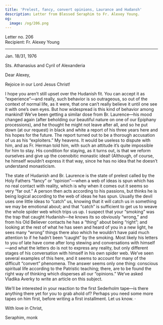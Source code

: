 ```yaml
---
title: 'Prelest, fancy, convert opinions, Laurance and Hudansh'
description: Letter from Blessed Seraphim to Fr. Alexey Young.
og:
  image: /og/206.png
---
```


<div style={{textAlign:'right', fontFamily:'monospace'}}>Letter no. 206</div>
<div style={{textAlign:'left', fontFamily:'monospace'}}>Recipient: Fr. Alexey Young</div>

---

Jan. 18/31, 1976

Sts. Athanasius and Cyril of Alexanderia

Dear Alexey,

Rejoice in our Lord Jesus Christ!

I hope you aren’t still upset over the Hudanish fit. You can accept it as “experience”—and really, such behavior is so outrageous, so out of the context of normal life, as it were, that one can’t really believe it until one see it with one’s own eyes. But how widespread is this kind of behavior among mankind! We’ve been getting a similar dose from Br. Laurence—his mood changed again (after beholding our beautiful nature on one of our Epiphany processions), and he thought he might not leave after all, and so he put down (at our request) in black and white a report of his three years here and his hopes for the future. The report turned out to be a thorough accusation of us as his “exploiters.” My heavens. It would be useless to dispute with him, and as Fr. Herman told him, with such an attitude it’s quite impossible for him to stay. His condition for staying, as it turns out, is that we reform ourselves and give up the coenobitic monastic ideal! (Although, of course, he himself wouldn’t express it that way, since he has no idea that he doesn’t understand monasticism.

The state of Hudanish and Br. Laurence is the state of prelest called by the Holy Fathers “fancy” or “opinion”—when a web of ideas is spun which has no real contact with reality, which is why when it comes out it seems so very “far out.” A person then acts according to his passions, but thinks he is being logical according to the web of ideas he has spun. Usually the devil uses one little ideas to “catch” us, knowing that it will catch us in something we may be emotional about; and that “catch” is sufficient to get us to weave the whole spider web which trips us up. I suspect that your “smoking” was the trap that caught Hudanish—he knows its so obviously “wrong,” and from his Old Believer contacts he has a “thing” about being “right”; and looking at the rest of what he has seen and heard of you in a new light, he sees many “wrong” things there also which he wouldn’t have paid much attention to if he hadn’t been “caught” by the smoking. Most likely his letters to you of late have come after long stewing and conversations with himself—and what the letters do is not to express any reality, but only different stages of his conversation with himself in his own spider web. We’ve seen several examples of this here, and it seems to account for many of the difficult “convert” phenomena. The answer seems only one thing: conscious spiritual life according to the Patristic teaching; there, are to be found the right way of thinking which disperses all our “opinions.” We’ve asked Vladika Averky to write an article on this subject.

We’ll be interested in your reaction to the first Sederholm tape—is there anything there yet for you to grab ahold of? Perhaps you need some more tapes on him first, before writing a first installment. Let us know. ·

With love in Christ,

Seraphim, monk
